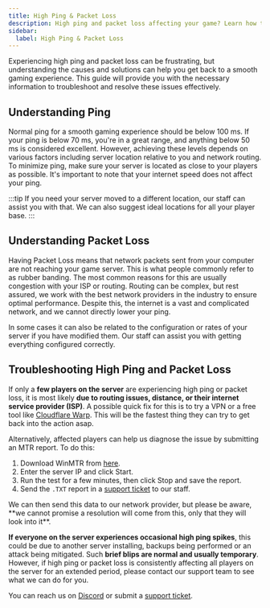 ```yaml
---
title: High Ping & Packet Loss
description: High ping and packet loss affecting your game? Learn how to diagnose and resolve these issues with our comprehensive guide. 
sidebar:
  label: High Ping & Packet Loss
---
```


Experiencing high ping and packet loss can be frustrating, but understanding the causes and solutions can help you get back to a smooth gaming experience. This guide will provide you with the necessary information to troubleshoot and resolve these issues effectively.

## Understanding Ping

Normal ping for a smooth gaming experience should be below 100 ms. If your ping is below 70 ms, you're in a great range, and anything below 50 ms is considered excellent. However, achieving these levels depends on various factors including server location relative to you and network routing. To minimize ping, make sure your server is located as close to your players as possible. It's important to note that your internet speed does not affect your ping.

:::tip
If you need your server moved to a different location, our staff can assist you with that. We can also suggest ideal locations for all your player base.
:::

## Understanding Packet Loss

Having Packet Loss means that network packets sent from your computer are not reaching your game server. This is what people commonly refer to as rubber banding. The most common reasons for this are usually congestion with your ISP or routing. Routing can be complex, but rest assured, we work with the best network providers in the industry to ensure optimal performance. Despite this, the internet is a vast and complicated network, and we cannot directly lower your ping.

In some cases it can also be related to the configuration or rates of your server if you have modified them. Our staff can assist you with getting everything configured correctly.

## Troubleshooting High Ping and Packet Loss

If only a **few players on the server** are experiencing high ping or packet loss, it is most likely **due to routing issues, distance, or their internet service provider (ISP)**. A possible quick fix for this is to try a VPN or a free tool like [Cloudflare Warp](https://one.one.one.one/). This will be the fastest thing they can try to get back into the action asap.

Alternatively, affected players can help us diagnose the issue by submitting an MTR report. To do this:
<Steps>
1. Download WinMTR from [here](https://sourceforge.net/projects/winmtr/).
2. Enter the server IP and click Start.
3. Run the test for a few minutes, then click Stop and save the report.
4. Send the `.TXT` report in a [support ticket](http://portal.gamehostbros.com/) to our staff.
</Steps>
We can then send this data to our network provider, but please be aware, **we cannot promise a resolution will come from this, only that they will look into it**.

**If everyone on the server experiences occasional high ping spikes**, this could be due to another server installing, backups being performed or an attack being mitigated. Such **brief blips are normal and usually temporary**. However, if high ping or packet loss is consistently affecting all players on the server for an extended period, please contact our support team to see what we can do for you. 

You can reach us on [Discord](https://discord.gg/FN4XgbAwzr) or submit a [support ticket](http://portal.gamehostbros.com/).